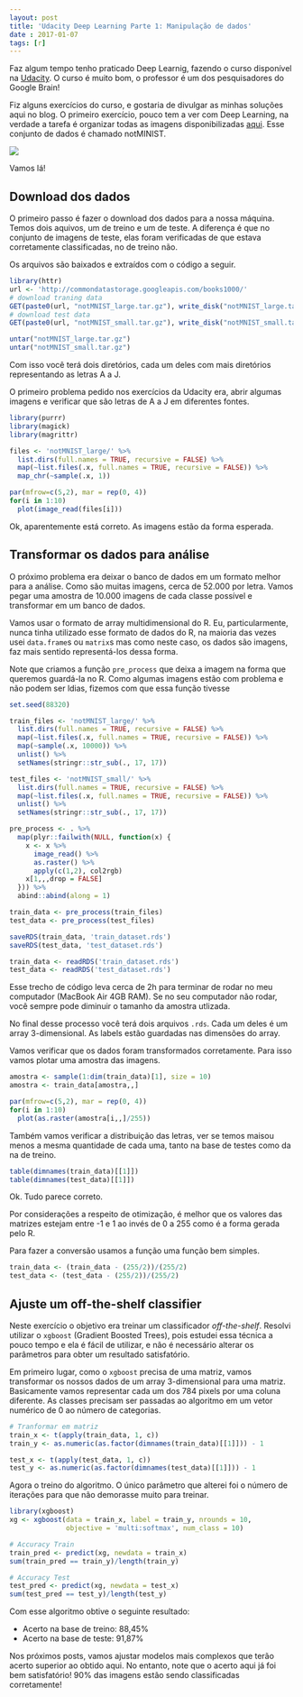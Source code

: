 ```yaml
---
layout: post
title: 'Udacity Deep Learning Parte 1: Manipulação de dados'
date : 2017-01-07
tags: [r]
--- 
```


Faz algum tempo tenho praticado Deep Learnig, fazendo o curso disponível na 
[Udacity](https://br.udacity.com/course/deep-learning--ud730/). O curso é 
muito bom, o professor é um dos pesquisadores do Google Brain! 

Fiz alguns exercícios do curso, e gostaria de divulgar as minhas soluções aqui
no blog. O primeiro exercício, pouco tem a ver com Deep Learning, na verdade a 
tarefa é organizar todas as imagens disponibilizadas [aqui](http://yaroslavvb.blogspot.com.br/2011/09/notmnist-dataset.html).
Esse conjunto de dados é chamado notMINIST.

![](../images/nmn.png)

Vamos lá!

## Download dos dados

O primeiro passo é fazer o download dos dados para a nossa máquina. Temos dois
aquivos, um de treino e um de teste. A diferença é que no conjunto de imagens de
teste, elas foram verificadas de que estava corretamente classificadas, no de treino
não.

Os arquivos são baixados e extraídos com o código a seguir.

```r
library(httr)
url <- 'http://commondatastorage.googleapis.com/books1000/'
# download traning data
GET(paste0(url, "notMNIST_large.tar.gz"), write_disk("notMNIST_large.tar.gz"))
# download test data
GET(paste0(url, "notMNIST_small.tar.gz"), write_disk("notMNIST_small.tar.gz"))
```

```r
untar("notMNIST_large.tar.gz")
untar("notMNIST_small.tar.gz")
```

Com isso você terá dois diretórios, cada um deles com mais diretórios representando
as letras A a J.

O primeiro problema pedido nos exercícios da Udacity era, abrir algumas imagens e 
verificar que são letras de A a J em diferentes fontes.

```r
library(purrr)
library(magick)
library(magrittr)
```

```r
files <- 'notMNIST_large/' %>%
  list.dirs(full.names = TRUE, recursive = FALSE) %>%
  map(~list.files(.x, full.names = TRUE, recursive = FALSE)) %>%
  map_chr(~sample(.x, 1))

par(mfrow=c(5,2), mar = rep(0, 4))
for(i in 1:10)
  plot(image_read(files[i]))
```

Ok, aparentemente está correto. As imagens estão da forma esperada.

## Transformar os dados para análise

O próximo problema era deixar o banco de dados em um formato melhor para a análise.
Como são muitas imagens, cerca de 52.000 por letra. Vamos pegar uma amostra de
10.000 imagens de cada classe possível e transformar em um banco de dados. 

Vamos usar o formato de array multidimensional do R. Eu, particularmente, nunca 
tinha utilizado esse formato de dados do R, na maioria das vezes usei `data.frame`s
ou `matrix`s mas como neste caso, os dados são imagens, faz mais sentido representá-los
dessa forma.

Note que criamos a função `pre_process` que deixa a imagem na forma que queremos 
guardá-la no R. Como algumas imagens estão com problema e não podem ser ldias, 
fizemos com que essa função tivesse

```r
set.seed(88320)

train_files <- 'notMNIST_large/' %>%
  list.dirs(full.names = TRUE, recursive = FALSE) %>%
  map(~list.files(.x, full.names = TRUE, recursive = FALSE)) %>%
  map(~sample(.x, 10000)) %>%
  unlist() %>% 
  setNames(stringr::str_sub(., 17, 17))

test_files <- 'notMNIST_small/' %>%
  list.dirs(full.names = TRUE, recursive = FALSE) %>%
  map(~list.files(.x, full.names = TRUE, recursive = FALSE)) %>%
  unlist() %>% 
  setNames(stringr::str_sub(., 17, 17))

pre_process <- . %>%
  map(plyr::failwith(NULL, function(x) {
    x <- x %>% 
      image_read() %>%
      as.raster() %>%
      apply(c(1,2), col2rgb) 
    x[1,,,drop = FALSE]
  })) %>%
  abind::abind(along = 1)

train_data <- pre_process(train_files)
test_data <- pre_process(test_files)

saveRDS(train_data, 'train_dataset.rds')
saveRDS(test_data, 'test_dataset.rds')
```

```r
train_data <- readRDS('train_dataset.rds')
test_data <- readRDS('test_dataset.rds')
```


Esse trecho de código leva cerca de 2h para terminar de rodar no meu computador
(MacBook Air 4GB RAM). Se no seu computador não rodar, você sempre pode diminuir 
o tamanho da amostra utlizada.

No final desse processo você terá dois arquivos `.rds`. Cada um deles é um array
3-dimensional. As labels estão guardadas nas dimensões do array.

Vamos verificar que os dados foram transformados corretamente. Para isso vamos 
plotar uma amostra das imagens.

```r
amostra <- sample(1:dim(train_data)[1], size = 10) 
amostra <- train_data[amostra,,]

par(mfrow=c(5,2), mar = rep(0, 4))
for(i in 1:10)
  plot(as.raster(amostra[i,,]/255))
```

Também vamos verificar a distribuição das letras, ver se temos maisou menos a mesma
quantidade de cada uma, tanto na base de testes como da na de treino.

```r
table(dimnames(train_data)[[1]])
table(dimnames(test_data)[[1]])
```

Ok. Tudo parece correto.

Por considerações a respeito de otimização, é melhor que os valores das matrizes
estejam entre -1 e 1 ao invés de 0 a 255 como é a forma gerada pelo R.

Para fazer a conversão usamos a função uma função bem simples.

```r
train_data <- (train_data - (255/2))/(255/2)
test_data <- (test_data - (255/2))/(255/2)
```

## Ajuste um off-the-shelf classifier

Neste exercício o objetivo era treinar um classificador *off-the-shelf*. Resolvi
utilizar o `xgboost` (Gradient Boosted Trees), pois estudei essa técnica a pouco
tempo e ela é fácil de utilizar, e não é necessário alterar os parâmetros para 
obter um resultado satisfatório.

Em primeiro lugar, como o `xgboost` precisa de uma matriz, vamos transformar os nossos
dados de um array 3-dimensional para uma matriz. Basicamente vamos representar cada
um dos 784 pixels por uma coluna diferente. As classes precisam ser passadas ao
algoritmo em um vetor numérico de 0 ao número de categorias.

```r
# Tranformar em matriz
train_x <- t(apply(train_data, 1, c))
train_y <- as.numeric(as.factor(dimnames(train_data)[[1]])) - 1

test_x <- t(apply(test_data, 1, c))
test_y <- as.numeric(as.factor(dimnames(test_data)[[1]])) - 1
```

Agora o treino do algoritmo. O único parâmetro que alterei foi o número de iterações
para que não demorasse muito para treinar.

```r
library(xgboost)
xg <- xgboost(data = train_x, label = train_y, nrounds = 10, 
              objective = 'multi:softmax', num_class = 10)
```

```r
# Accuracy Train
train_pred <- predict(xg, newdata = train_x)
sum(train_pred == train_y)/length(train_y)

# Accuracy Test
test_pred <- predict(xg, newdata = test_x)
sum(test_pred == test_y)/length(test_y)
```

Com esse algoritmo obtive o seguinte resultado:

* Acerto na base de treino: 88,45%
* Acerto na base de teste: 91,87%

Nos próximos posts, vamos ajustar modelos mais complexos que terão acerto superior 
ao obtido aqui. No entanto, note que o acerto aqui já foi bem satisfatório! 90% das
imagens estão sendo classificadas corretamente!





